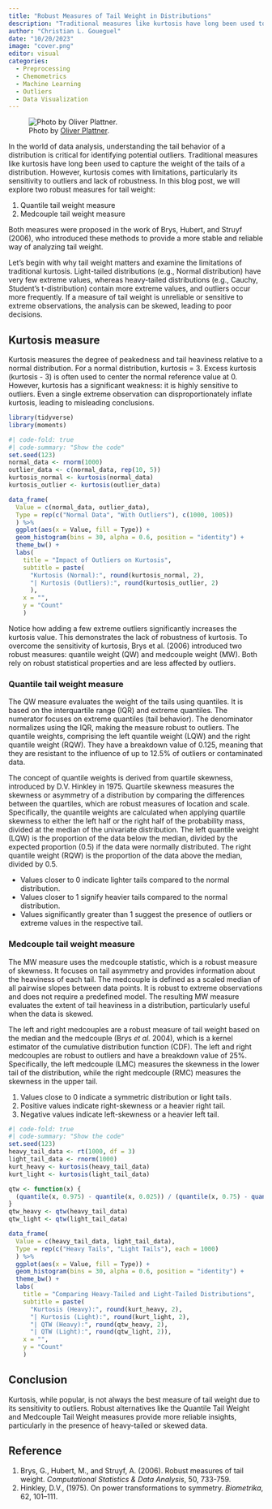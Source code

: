 ```yaml
---
title: "Robust Measures of Tail Weight in Distributions"
description: "Traditional measures like kurtosis have long been used to capture the weight of the tails of a distribution. However, kurtosis comes with limitations, particularly its sensitivity to outliers and lack of robustness. In this blog post, we will explore two robust measures for tail weight."
author: "Christian L. Goueguel"
date: "10/20/2023"
image: "cover.png"
editor: visual
categories:
  - Preprocessing
  - Chemometrics
  - Machine Learning
  - Outliers
  - Data Visualization
---
```


::: justified
![Photo by [Oliver Plattner](https://unsplash.com/photos/photography-of-bridge-WY302kitn7U?utm_content=creditShareLink&utm_medium=referral&utm_source=unsplash).](cover.png){fig-align="center"}

In the world of data analysis, understanding the tail behavior of a distribution is critical for identifying potential outliers. Traditional measures like kurtosis have long been used to capture the weight of the tails of a distribution. However, kurtosis comes with limitations, particularly its sensitivity to outliers and lack of robustness. In this blog post, we will explore two robust measures for tail weight:

1.  Quantile tail weight measure
2.  Medcouple tail weight measure

Both measures were proposed in the work of Brys, Hubert, and Struyf (2006), who introduced these methods to provide a more stable and reliable way of analyzing tail weight.

Let's begin with why tail weight matters and examine the limitations of traditional kurtosis. Light-tailed distributions (e.g., Normal distribution) have very few extreme values, whereas heavy-tailed distributions (e.g., Cauchy, Student's t-distribution) contain more extreme values, and outliers occur more frequently. If a measure of tail weight is unreliable or sensitive to extreme observations, the analysis can be skewed, leading to poor decisions.

## **Kurtosis measure**

Kurtosis measures the degree of peakedness and tail heaviness relative to a normal distribution. For a normal distribution, kurtosis = 3. Excess kurtosis (kurtosis - 3) is often used to center the normal reference value at 0. However, kurtosis has a significant weakness: it is highly sensitive to outliers. Even a single extreme observation can disproportionately inflate kurtosis, leading to misleading conclusions.

```r
library(tidyverse)
library(moments)
```

```r
#| code-fold: true
#| code-summary: "Show the code"
set.seed(123)
normal_data <- rnorm(1000)
outlier_data <- c(normal_data, rep(10, 5))
kurtosis_normal <- kurtosis(normal_data)
kurtosis_outlier <- kurtosis(outlier_data)

data_frame(
  Value = c(normal_data, outlier_data),
  Type = rep(c("Normal Data", "With Outliers"), c(1000, 1005))
  ) %>%
  ggplot(aes(x = Value, fill = Type)) +
  geom_histogram(bins = 30, alpha = 0.6, position = "identity") +
  theme_bw() +
  labs(
    title = "Impact of Outliers on Kurtosis",
    subtitle = paste(
      "Kurtosis (Normal):", round(kurtosis_normal, 2), 
      "| Kurtosis (Outliers):", round(kurtosis_outlier, 2)
      ), 
    x = "", 
    y = "Count"
    )
```

Notice how adding a few extreme outliers significantly increases the kurtosis value. This demonstrates the lack of robustness of kurtosis. To overcome the sensitivity of kurtosis, Brys et al. (2006) introduced two robust measures: quantile weight (QW) and medcouple weight (MW). Both rely on robust statistical properties and are less affected by outliers.

### **Quantile tail weight measure**

The QW measure evaluates the weight of the tails using quantiles. It is based on the interquartile range (IQR) and extreme quantiles. The numerator focuses on extreme quantiles (tail behavior). The denominator normalizes using the IQR, making the measure robust to outliers. The quantile weights, comprising the left quantile weight (LQW) and the right quantile weight (RQW). They have a breakdown value of 0.125, meaning that they are resistant to the influence of up to 12.5% of outliers or contaminated data.

The concept of quantile weights is derived from quartile skewness, introduced by D.V. Hinkley in 1975. Quartile skewness measures the skewness or asymmetry of a distribution by comparing the differences between the quartiles, which are robust measures of location and scale. Specifically, the quantile weights are calculated when applying quartile skewness to either the left half or the right half of the probability mass, divided at the median of the univariate distribution. The left quantile weight (LQW) is the proportion of the data below the median, divided by the expected proportion (0.5) if the data were normally distributed. The right quantile weight (RQW) is the proportion of the data above the median, divided by 0.5.

-   Values closer to 0 indicate lighter tails compared to the normal distribution.
-   Values closer to 1 signify heavier tails compared to the normal distribution.
-   Values significantly greater than 1 suggest the presence of outliers or extreme values in the respective tail.

### **Medcouple tail weight measure**

The MW measure uses the medcouple statistic, which is a robust measure of skewness. It focuses on tail asymmetry and provides information about the heaviness of each tail. The medcouple is defined as a scaled median of all pairwise slopes between data points. It is robust to extreme observations and does not require a predefined model. The resulting MW measure evaluates the extent of tail heaviness in a distribution, particularly useful when the data is skewed.

The left and right medcouples are a robust measure of tail weight based on the median and the medcouple (Brys *et al.* 2004), which is a kernel estimator of the cumulative distribution function (CDF). The left and right medcouples are robust to outliers and have a breakdown value of 25%. Specifically, the left medcouple (LMC) measures the skewness in the lower tail of the distribution, while the right medcouple (RMC) measures the skewness in the upper tail.

1.  Values close to 0 indicate a symmetric distribution or light tails.
2.  Positive values indicate right-skewness or a heavier right tail.
3.  Negative values indicate left-skewness or a heavier left tail.

```r
#| code-fold: true
#| code-summary: "Show the code"
set.seed(123)
heavy_tail_data <- rt(1000, df = 3) 
light_tail_data <- rnorm(1000)       
kurt_heavy <- kurtosis(heavy_tail_data)
kurt_light <- kurtosis(light_tail_data)

qtw <- function(x) {
  (quantile(x, 0.975) - quantile(x, 0.025)) / (quantile(x, 0.75) - quantile(x, 0.25))
}
qtw_heavy <- qtw(heavy_tail_data)
qtw_light <- qtw(light_tail_data)

data_frame(
  Value = c(heavy_tail_data, light_tail_data),
  Type = rep(c("Heavy Tails", "Light Tails"), each = 1000)
  ) %>%
  ggplot(aes(x = Value, fill = Type)) +
  geom_histogram(bins = 30, alpha = 0.6, position = "identity") +
  theme_bw() +
  labs(
    title = "Comparing Heavy-Tailed and Light-Tailed Distributions",
    subtitle = paste(
      "Kurtosis (Heavy):", round(kurt_heavy, 2),
      "| Kurtosis (Light):", round(kurt_light, 2),
      "| QTW (Heavy):", round(qtw_heavy, 2),
      "| QTW (Light):", round(qtw_light, 2)),
    x = "", 
    y = "Count"
    )
```

## **Conclusion**

Kurtosis, while popular, is not always the best measure of tail weight due to its sensitivity to outliers. Robust alternatives like the Quantile Tail Weight and Medcouple Tail Weight measures provide more reliable insights, particularly in the presence of heavy-tailed or skewed data.

## Reference

1.  Brys, G., Hubert, M., and Struyf, A. (2006). Robust measures of tail weight. *Computational Statistics & Data Analysis*, 50, 733-759.
2.  Hinkley, D.V., (1975). On power transformations to symmetry. *Biometrika*, 62, 101–111.
:::
